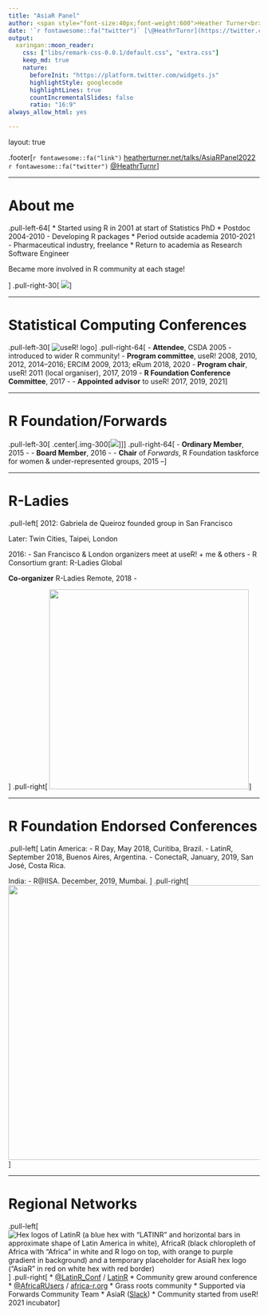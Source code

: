 ```yaml
---
title: "AsiaR Panel"
author: <span style="font-size:40px;font-weight:600">Heather Turner<br> Research Software Engineering Fellow<br>University of Warwick</span>
date: '`r fontawesome::fa("twitter")` [\@HeathrTurnr](https://twitter.com/heathrturnr)<br><br>19 February 2022<br><br><span style="font-size:50px;font-weight:600";>`r fontawesome::fa("link")` [heatherturner.net/talks/AsiaRPanel2022](heatherturner.net/talks/AsiaRPanel2022)</span>'
output:
  xaringan::moon_reader:
    css: ["libs/remark-css-0.0.1/default.css", "extra.css"]
    keep_md: true
    nature:
      beforeInit: "https://platform.twitter.com/widgets.js"
      highlightStyle: googlecode
      highlightLines: true
      countIncrementalSlides: false
      ratio: "16:9"
always_allow_html: yes      

---
```


layout: true

.footer[`r fontawesome::fa("link")` [heatherturner.net/talks/AsiaRPanel2022](https://www.heatherturner.net/talks/AsiaRPanel2022)  &nbsp; `r fontawesome::fa("twitter")` [@HeathrTurnr](https://twitter.com/heathrturnr)]

---

# About me

.pull-left-64[
* Started using R in 2001 at start of Statistics PhD
* Postdoc 2004-2010
 - Developing R packages
* Period outside academia 2010-2021
 - Pharmaceutical industry, freelance
* Return to academia as Research Software Engineer 

Became more involved in R community at each stage!

]
.pull-right-30[
<img src="heather_turner.jpg">
]

---

# Statistical Computing Conferences

.pull-left-30[
![useR! logo](user without halo blue.png)
]
.pull-right-64[
- **Attendee**, CSDA 2005 - introduced to wider R community!
- **Program committee**, useR! 2008, 2010, 2012, 2014--2016; ERCIM 2009, 2013; eRum 2018, 2020
- **Program chair**, useR! 2011 (local organiser), 2017, 2019
- **R Foundation Conference Committee**, 2017 -
- **Appointed advisor** to useR! 2017, 2019, 2021
]

---

# R Foundation/Forwards

.pull-left-30[
.center[.img-300[![](forwards-logo.png)]]
]
.pull-right-64[
- **Ordinary Member**, 2015 - 
- **Board Member**, 2016 - 
- **Chair** of _Forwards_, R Foundation taskforce for women & under-represented groups, 2015 –
]

---

# R-Ladies

.pull-left[
2012: Gabriela de Queiroz founded group in San Francisco

Later: Twin Cities, Taipei, London

2016: 
 - San Francisco & London organizers meet at useR! + me & others
 - R Consortium grant: R-Ladies Global
 
**Co-organizer** R-Ladies Remote, 2018 -

]
.pull-right[
<img src="rladies-logo.png" alt="" style="width:400px">
] 

---

# R Foundation Endorsed Conferences

.pull-left[
Latin America:
- R Day, May 2018, Curitiba, Brazil.
- LatinR, September 2018, Buenos Aires, Argentina.
- ConectaR, January, 2019, San José, Costa Rica.

India:
- R@IISA. December, 2019, Mumbai.
]
.pull-right[
<img src="endorsed.png" alt="" style="width:550px">
]  

---

# Regional Networks

.pull-left[
![Hex logos of LatinR (a blue hex with "LATINR" and horizontal bars in approximate shape of Latin America in white), AfricaR (black chloropleth of Africa with "Africa" in white and R logo on top, with orange to purple gradient in background) and a temporary placeholder for AsiaR hex logo ("AsiaR" in red on white hex with red border)](regional.jp
g)
]
.pull-right[
* [@LatinR_Conf](https://twitter.com/LatinR_Conf) / [LatinR](https://latin-r.com/) 
    * Community grew around conference
* [@AfricaRUsers](https://twitter.com/AfricaRUsers) / [africa-r.org](https://africa-r.org/)
    * Grass roots community
    * Supported via Forwards Community Team
* AsiaR ([Slack](https://bit.ly/join_asiaR_slack))
    * Community started from useR! 2021 incubator
]
